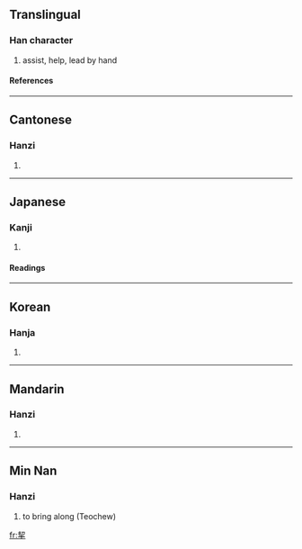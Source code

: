 ==Translingual==
===Han character===
{{Han char|rn=64|rad=手|as=06|sn=10|four=5750<sub>2</sub>|canj=手竹手 (QHQ)}}
# assist, help, lead by hand
====References====
{{Han ref|kx=0429.220|dkj=12035|dj=0779.010|hdz=31863.010|uh=6308|ud=25352|bh=AEB2|bd=44722}}

----

==Cantonese==
===Hanzi===
{{yue-hanzi|jyut=|y=kit3}}
# {{defn|Cantonese}}

----

==Japanese==
===Kanji===
{{ja-kanji|grade=|rs=手06}}
# {{defn|Japanese}} 
====Readings====
{{ja-readings|on=[[けつ]] (ketsu), [[けい]] (kei)|kun=[[ひつさげる]] (hitsusageru)}}

----

==Korean==
===Hanja===
{{ko-hanja|hangeul=[[설]], [[계]]|eumhun=|rv=seol, gye|mr=sŏl, kye|y=sel, kyey}}
# {{defn|Korean}}

----

==Mandarin==
===Hanzi===
{{cmn-hanzi|pin=[[qiè]] (qie4)|wg=ch'ieh<sup>4</sup>}}
# {{defn|Mandarin}}


----

==Min Nan==
===Hanzi===
{{yue-hanzi|jyut=kioh8|y=kioh8}}
# to bring along (Teochew)

{{zh-attention}}

[[fr:挈]]